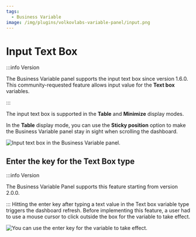 ```yaml
---
tags:
  - Business Variable
image: /img/plugins/volkovlabs-variable-panel/input.png
---
```



# Input Text Box

:::info Version

The Business Variable panel supports the input text box since version 1.6.0. This community-requested feature allows input value for the **Text box** variables.

:::

The input text box is supported in the **Table** and **Minimize** display modes.

In the **Table** display mode, you can use the **Sticky position** option to make the Business Variable panel stay in sight when scrolling the dashboard.

<Image
  title="Input text box in the Business Variable panel."
  src="/img/plugins/volkovlabs-variable-panel/input.png"
/>

## Enter the key for the Text Box type

:::info Version

The Business Variable Panel supports this feature starting from version 2.0.0.

:::
Hitting the enter key after typing a text value in the Text box variable type triggers the dashboard refresh. Before implementing this feature, a user had to use a mouse cursor to click outside the box for the variable to take effect.

<Image
  title="You can use the enter key for the variable to take effect."
  src="/img/blog/2023-10-19-variable-panel-2.0.0/enter.png"
/>

